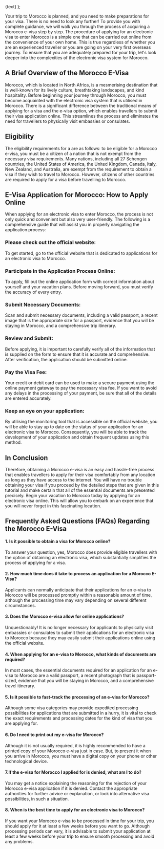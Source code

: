   <Link
    className="inline-flex items-center justify-center gap-1 text-lg font-semibold text-primary"
    href={href}
  >
    {text}
  </Link>
);

Your trip to Morocco is planned, and you need to make preparations for your visa. There is no need to look any further! To provide you with complete guidance, we will walk you through the process of acquiring a Morocco e-visa step by step. The procedure of applying for an electronic visa to enter Morocco is a simple one that can be carried out online from the convenience of your own home. This is true regardless of whether you are an experienced traveller or you are going on your very first overseas journey. To ensure that you are adequately prepared for your trip, let's look deeper into the complexities of the electronic visa system for Morocco.

## A Brief Overview of the Morocco E-Visa

Morocco, which is located in North Africa, is a mesmerising destination that is well-known for its lively culture, breathtaking landscapes, and kind hospitality. Before beginning your journey through Morocco, you must become acquainted with the electronic visa system that is utilised in Morocco. There is a significant difference between the traditional means of applying for a visa and the e-visa option, which enables travellers to submit their visa application online. This streamlines the process and eliminates the need for travellers to physically visit embassies or consulates.

## Eligibility

The eligibility requirements for a <LinkText text=" Morocco e-visa" href="/ma/"/> are as follows: to be eligible for a Morocco e-visa, you must be a citizen of a nation that is not exempt from the necessary visa requirements. Many nations, including all 27 Schengen countries, the United States of America, the United Kingdom, Canada, Italy, New Zealand, and Australia, are exempt from the requirement to obtain a visa if they wish to travel to Morocco. However, citizens of other countries are required to apply for a visa before travelling to Morocco.

## E-Visa Application for Morocco: How to Apply Online

When applying for an electronic visa to enter Morocco, the process is not only quick and convenient but also very user-friendly. The following is a comprehensive guide that will assist you in properly navigating the application process:

### Please check out the official website:

To get started, go to the official website that is dedicated to applications for an electronic visa to Morocco.

### Participate in the Application Process Online:

To apply, fill out the online application form with correct information about yourself and your vacation plans. Before moving forward, you must verify the accuracy of every entry.

### Submit Necessary Documents:

Scan and submit necessary documents, including a valid passport, a recent image that is the appropriate size for a passport, evidence that you will be staying in Morocco, and a comprehensive trip itinerary.

### Review and Submit:

Before applying, it is important to carefully verify all of the information that is supplied on the form to ensure that it is accurate and comprehensive. After verification, the application should be submitted online.

### Pay the Visa Fee:

Your credit or debit card can be used to make a secure payment using the online payment gateway to pay the necessary visa fee. If you want to avoid any delays in the processing of your payment, be sure that all of the details are entered accurately.

### Keep an eye on your application:

By utilising the monitoring tool that is accessible on the official website, you will be able to stay up to date on the status of your application for an electronic visa to Morocco. Consequently, you will be able to track the development of your application and obtain frequent updates using this method.

## In Conclusion

Therefore, obtaining a Morocco e-visa is an easy and hassle-free process that enables travellers to apply for their visa comfortably from any location as long as they have access to the internet. You will have no trouble obtaining your visa if you proceed by the detailed steps that are given in this tutorial and make certain that all of the essential documents are presented precisely. Begin your vacation to Morocco today by applying for an electronic visa online. This will allow you to embark on an experience that you will never forget in this fascinating location.

## Frequently Asked Questions (FAQs) Regarding the Morocco E-Visa

#### 1. Is it possible to obtain a visa for Morocco online?

To answer your question, yes, Morocco does provide eligible travellers with the option of obtaining an electronic visa, which substantially simplifies the process of applying for a visa.

#### 2. How much time does it take to process an application for a Morocco E-Visa?

Applicants can normally anticipate that their applications for an e-visa to Morocco will be processed promptly within a reasonable amount of time, although the processing time may vary depending on several different circumstances.

#### 3. Does the Morocco e-visa allow for online applications?

Unquestionably! It is no longer necessary for applicants to physically visit embassies or consulates to submit their applications for an electronic visa to Morocco because they may easily submit their applications online using the official website.

#### 4. When applying for an e-visa to Morocco, what kinds of documents are required?

In most cases, the essential documents required for an application for an e-visa to Morocco are a valid passport, a recent photograph that is passport-sized, evidence that you will be staying in Morocco, and a comprehensive travel itinerary.

#### 5. Is it possible to fast-track the processing of an e-visa for Morocco?

Although some visa categories may provide expedited processing possibilities for applications that are submitted in a hurry, it is vital to check the exact requirements and processing dates for the kind of visa that you are applying for.

#### 6. Do I need to print out my e-visa for Morocco?

Although it is not usually required, it is highly recommended to have a printed copy of your Morocco e-visa just in case. But, to present it when you arrive in Morocco, you must have a digital copy on your phone or other technological device.

#### 7.If the e-visa for Morocco I applied for is denied, what am I to do?

You may get a notice explaining the reasoning for the rejection of your Morocco e-visa application if it is denied. Contact the appropriate authorities for further advice or explanation, or look into alternative visa possibilities, in such a situation.

#### 8. When is the best time to apply for an electronic visa to Morocco?

If you want your Morocco e-visa to be processed in time for your trip, you should apply for it at least a few weeks before you want to go. Although processing periods can vary, it is advisable to submit your application at least a few weeks before your trip to ensure smooth processing and avoid any problems.
